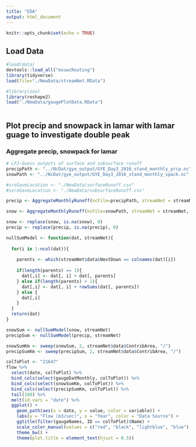 ```yaml
---
title: "EDA"
output: html_document
---
```


```r
knitr::opts_chunk$set(echo = TRUE)
```

## Load Data

```r
#load(data)
devtools::load_all("msuwcRouting")
library(tidyverse)
load(file="./NewData/streamNet.RData")

#library(zoo)
library(reshape2)
load("./NewData/gaugePlotData.RData")
```



```r

```



## Plot precip and snowpack in lamar with lamar guage to investigate double peak

### Aggregate precip, snowpack for lamar

```r
# LPJ-Guess outputs of surface and subsurface runoff
precipPath <- "../NcDat/gye_output/GYE_Day3_2016_stand_monthly_prcp.nc"
snowPath <- "../NcDat/gye_output/GYE_Day3_2016_stand_monthly_spack.nc"

#sroSaveLocation <- "./NewData/surfaceRunoff.csv"
#ssroSaveLocation <- "./NewData/subsurfaceRunoff.csv"

precip <- AggregateMonthlyRunoff(ncFile=precipPath, streamNet = streamNet, startDate="1980-01-01")

snow <- AggregateMonthlyRunoff(ncFile=snowPath, streamNet = streamNet, startDate="1980-01-01")

snow <- replace(snow, is.na(snow), 0)
precip <- replace(precip, is.na(precip), 0)

nullSumModel <- function(dat, streamNet){
  
  for(i in 1:ncol(dat)){
    
    parents <- which(streamNet$data$NextDown == colnames(dat)[i])
    
    if(length(parents) == 1){
      dat[,i] <- dat[, i] + dat[, parents]
    } else if(length(parents) > 1){
      dat[,i] <- dat[, i] + rowSums(dat[, parents])
    } else {
      dat[,i]
    }
  }
  return(dat)
}

snowSum <- nullSumModel(snow, streamNet)
precipSum <- nullSumModel(precip, streamNet)

snowSumKm <- sweep(snowSum, 2, streamNet$data$ContribArea, "/")
precipSumKm <- sweep(precipSum, 2, streamNet$data$ContribArea, "/")
```


```r
colToPlot <- "21647"
flow %>% 
  select(date, colToPlot) %>% 
  bind_cols(select(gaugeDatMonthly, colToPlot)) %>% 
  bind_cols(select(snowSumKm, colToPlot)) %>% 
  bind_cols(select(precipSumKm, colToPlot)) %>% 
  tail(100) %>% 
  melt(id.vars = "date") %>% 
  ggplot() +
    geom_path(aes(x = date, y = value, color = variable)) +
    labs(y = "Flow (m3/sec)", x = "Year", color = "Data Source") +
    ggtitle(filter(gaugeNames, ID == colToPlot)$Name) +
    scale_color_manual(values = c("red", "black", "lightblue", "blue"), labels = c("Simulated", "Observed", "Snow", "Precip")) +
    theme_bw() +
    theme(plot.title = element_text(hjust = 0.5))
```


